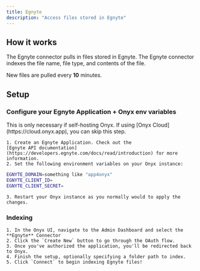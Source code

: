 ```yaml
---
title: Egnyte
description: "Access files stored in Egnyte"
---
```


## How it works

The Egnyte connector pulls in files stored in Egnyte. The Egnyte connector indexes the
file name, file type, and contents of the file.

New files are pulled every **10** minutes.

## Setup

### Configure your Egnyte Application + Onyx env variables

<Info>
  This is only necessary if self-hosting Onyx. If using [Onyx
  Cloud](https://cloud.onyx.app), you can skip this step.
</Info>

    1. Create an Egnyte Application. Check out the
    [Egnyte API documentation](https://developers.egnyte.com/docs/read/introduction) for more information.
    2. Set the following environment variables on your Onyx instance:

```bash
EGNYTE_DOMAIN=something like "app4onyx"
EGNYTE_CLIENT_ID=
EGNYTE_CLIENT_SECRET=
```

    3. Restart your Onyx instance as you normally would to apply the changes.

### Indexing

    1. In the Onyx UI, navigate to the Admin Dashboard and select the **Egnyte** Connector
    2. Click the `Create New` button to go through the OAuth flow.
    3. Once you've authorized the application, you'll be redirected back to Onyx.
    4. Finish the setup, optionally specifying a folder path to index.
    5. Click `Connect` to begin indexing Egnyte files!
